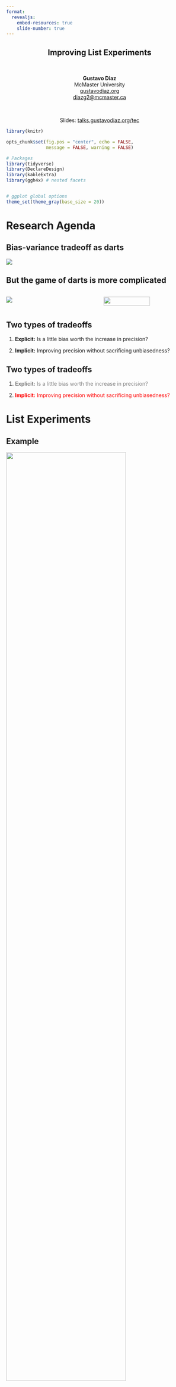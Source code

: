 ```yaml
---
format:
  revealjs:
    embed-resources: true
    slide-number: true
---
```


::: {style="text-align: center"}
## Improving List Experiments {.center .smaller}

&nbsp;


**Gustavo Diaz**  
McMaster University  
[gustavodiaz.org](https://gustavodiaz.org/)  
<diazg2@mcmaster.ca>

&nbsp;

Slides: [talks.gustavodiaz.org/tec](https://talks.gustavodiaz.org/tec.html)

:::


```r
library(knitr)

opts_chunk$set(fig.pos = "center", echo = FALSE, 
               message = FALSE, warning = FALSE)
```

```r
# Packages
library(tidyverse)
library(DeclareDesign)
library(kableExtra)
library(ggh4x) # nested facets


# ggplot global options
theme_set(theme_gray(base_size = 20))
```

# Research Agenda

## Bias-variance tradeoff as darts

![](list/darts.png){fig-align="center"}

## But the game of darts is more complicated

::: columns
::: {.column width="50%"}
![](list/darts_board.png)
:::

::: {.column width="50%"}
![](list/darts_scoring.png){fig-align="center" width="72%" height="72%"}
:::
:::


## Two types of tradeoffs

::: incremental

1. **Explicit:** Is a little bias worth the increase in precision?

2. **Implicit:** Improving precision without sacrificing unbiasedness? 
:::

## Two types of tradeoffs {visibility="uncounted"}

1. [**Explicit:** Is a little bias worth the increase in precision?]{style="color: gray;"}

2. [**Implicit:** Improving precision without sacrificing unbiasedness?]{style="color: red;"}

# List Experiments

## Example

![](list/personhood_0.png){.absolute top=60 left=0 height="80%"}

. . .

![](list/personhood_1.png){.absolute top=150 left=200}

::: aside
Source: [NPR](https://www.npr.org/sections/itsallpolitics/2011/11/08/142159280/mississippi-voters-reject-personhood-amendment)
:::

## List experiment

Here is a list of things that some people have done. 

::: aside
Source: [Rosenfeld et al (2016)](https://doi.org/10.1111/ajps.12205)
:::

## List experiment {visibility="uncounted"}

Please listen to them and then tell me HOW MANY of them you have done in the past two years. 

::: aside
Source: [Rosenfeld et al (2016)](https://doi.org/10.1111/ajps.12205)
:::

## List experiment {visibility="uncounted"}

Do not tell me which ones. Just tell me HOW MANY:

::: aside
Source: [Rosenfeld et al (2016)](https://doi.org/10.1111/ajps.12205)
:::

. . .

&nbsp;

### Control group

1. Discussed politics with family or friends
2. Cast a ballot for governor Phil Bryant
3. Paid dues to a union
4. Given money to a Tea Party candidate

## List experiment {visibility="uncounted"}

Do not tell me which ones. Just tell me HOW MANY:

::: aside
Source: [Rosenfeld et al (2016)](https://doi.org/10.1111/ajps.12205)
:::

&nbsp;

### Treatment group

1. Discussed politics with family or friends
2. Cast a ballot for governor Phil Bryant
3. Paid dues to a union
4. Given money to a Tea Party candidate

## List experiment {visibility="uncounted"}

Do not tell me which ones. Just tell me HOW MANY:

::: aside
Source: [Rosenfeld et al (2016)](https://doi.org/10.1111/ajps.12205)
:::

&nbsp;

### Treatment group

1. Discussed politics with family or friends
2. Cast a ballot for governor Phil Bryant
3. Paid dues to a union
4. Given money to a Tea Party candidate
5. **Voted "YES" on the Personhood Initiative**


## Prevalence rate

$$
\text{Proportion(Voted yes)} =\\ \text{Mean(List with sensitive item)} -\\ \text{Mean(List without sensitive item)}
$$

. . .

- We get a **prevalence rate estimate**

. . .

- But we **do not know** how individual respondents voted!

## Compare with direct question

Did you vote YES or NO on the Personhood Initiative, which appeared on the November 2011 Mississippi General Election Ballot?

. . .


$$
\text{Proportion(Voted yes)} =\\ \text{Mean(Voted yes)}
$$


## Validation

```r
# got this through
# https://automeris.io/WebPlotDigitizer/
# And by reverse engineering table 1
# Because replication data was not available
# So this has some human error
validation = data.frame(
  technique = c("Direct question", "List experiment"),
  estimate = c(0.396, 0.487),
  upper = c(0.419, 0.562),
  lower = c(0.376, 0.417)
)

actual_vote = 0.65

ggplot(validation) +
  aes(x = technique, y = estimate) +
  geom_point(size = 4, alpha = 0) + 
  geom_linerange(aes(x = technique, ymin = lower, ymax = upper),
                 linewidth = 1, alpha = 0) +
  ylim(0.2, 0.8) +
  labs(x = "Technique", 
       y = "Estimated proportion of 'No' votes")
```

::: aside
Adapted from [Rosenfeld et al (2016)](https://doi.org/10.1111/ajps.12205)
:::

## Validation {visibility="uncounted"}

```r
ggplot(validation) +
  aes(x = technique, y = estimate) +
  geom_hline(yintercept = actual_vote, 
             linetype = "dashed",
             linewidth = 1) +
  geom_point(size = 4, alpha = 0) + 
  geom_linerange(aes(x = technique, ymin = lower, ymax = upper),
                 linewidth = 1, alpha = 0) +
  annotate("text", x = 0.7, y = 0.7, size = 5, 
           label = "Actual vote share") +
  ylim(0.2, 0.8) +
  labs(x = "Technique", 
       y = "Estimated proportion of 'No' votes")
```

::: aside
Adapted from [Rosenfeld et al (2016)](https://doi.org/10.1111/ajps.12205)
:::


## Validation {visibility="uncounted"}

```r
ggplot(validation) +
  aes(x = technique, y = estimate) +
  geom_hline(yintercept = actual_vote, 
             linetype = "dashed",
             linewidth = 1) +
  geom_point(size = 4) + 
  geom_linerange(aes(x = technique, ymin = lower, ymax = upper),
                 linewidth = 1, alpha = 0) +
  annotate("text", x = 0.7, y = 0.7, size = 5, 
           label = "Actual vote share") +
  ylim(0.2, 0.8) +
  labs(x = "Technique", 
       y = "Estimated proportion of 'No' votes")
```

::: aside
Adapted from [Rosenfeld et al (2016)](https://doi.org/10.1111/ajps.12205)
:::


## Validation {visibility="uncounted"}

```r
ggplot(validation) +
  aes(x = technique, y = estimate) +
  geom_hline(yintercept = actual_vote, 
             linetype = "dashed",
             linewidth = 1) +
  geom_point(size = 4) + 
  geom_linerange(aes(x = technique, ymin = lower, ymax = upper),
                 linewidth = 1) +
  annotate("text", x = 0.7, y = 0.7, size = 5, 
           label = "Actual vote share") +
  ylim(0.2, 0.8) +
  labs(x = "Technique", 
       y = "Estimated proportion of 'No' votes")
```

::: aside
Adapted from [Rosenfeld et al (2016)](https://doi.org/10.1111/ajps.12205)
:::

::: {style="text-align: center"}
## Sensitivity bias reduction not always worth the increased variance {.center background-color="#00b176"}
:::

::: {style="text-align: center"}
## Can we do better? {.center background-color="#00b176"}
:::

# Double list experiments

## Example {.smaller}

**List A**

- Californians for Disability (advocating for people with disabilities)
- California National Organization for Women (advocating for women's equality and empowerment)
- American Family Association (advocating for pro-family values)
- American Red Cross (humanitarian organization)

**List B**

- American Legion (veterans service organization)
- Equality California (gay and lesbian advocacy organization)
- Tea Party Patriots (conservative group supporting lower taxes and limited government)
- Salvation Army (charitable organization)

::: aside
Source: [Alvarez et al (2019)](https://doi.org/10.1017/pan.2018.57)
:::

## Sensitive item

**Organization X (advocating for immigration reduction and measures against undocumented immigration)**

::: incremental
- Randomly appears in list A or B

- **Single list:** Half of the respondents see sensitive item

- **Double list:** Everyone sees it

- Equivalent to two parallel list experiments

:::

## Three prevalence estimators

$$
\hat{\tau}_A = \text{Mean}(A_t) - \text{Mean}(A_c)
$$

. . .

$$
\hat{\tau}_B = \text{Mean}(B_t) - \text{Mean}(B_c)
$$

. . .


$$
\hat{\tau}_{Pooled} = (\hat{\tau}_A + \hat{\tau}_B)/2
$$ 

::: aside
See [Diaz (2023)](https://doi.org/10.1017/XPS.2023.24) and [Miller (1984)](https://www.proquest.com/docview/303296717) for details
:::

## DLE yields more precise estimates

```r
# Data prep
load("list/attn_rep.RData")

cali = dle

remove(dle)

# Analysis
a = cali %>% 
  split(.$experiment) %>% 
  map(~difference_in_means(listA ~ trt_A, data = .)) %>% 
  map(tidy) %>% 
  bind_rows(.id = "experiment")

b = cali %>% 
  split(.$experiment) %>% 
  map(~difference_in_means(listB ~ trt_B, data = .)) %>% 
  map(tidy) %>% 
  bind_rows(.id = "experiment")

pool = cali %>% 
  mutate(id = row_number()) %>% 
  pivot_longer(cols = c(listA, listB)) %>% 
  rename(list = name, count = value) %>% 
  mutate(Z = ifelse(trt_A == 1 & list == "listA" | trt_B == 1 & list == "listB",
                    1, 0)) %>% 
  split(.$experiment) %>% 
  map(~ lm_robust(count ~ Z + list, clusters = id, se_type = "stata", data = .)) %>% 
  map(tidy) %>% 
  bind_rows(.id = "experiment") %>% 
  filter(term == "Z")
  
est_df = rbind(a, b, pool)

est_df$term = fct_relevel(est_df$term, "trt_A", "trt_B", "Z")
```

```r
ggplot(est_df %>% filter(experiment == "X")) +
  aes(x = term, y = estimate, shape = term) +
  geom_hline(yintercept = 0, linetype = "dashed") + 
  geom_point(size = 4, position = position_dodge(width = 0.5), alpha = 0) +
  geom_linerange(aes(x = term, ymin = conf.low, ymax = conf.high), 
                 size = 1, position = position_dodge(width = 0.5), alpha = 0) +
  theme(legend.position = "none") +
  labs(subtitle = "Organization X (advocacy group for immigration reduction)",
       x = "Estimator", 
       y = "Proportion support") +
  scale_x_discrete(labels = c("List A", "List B", "Pooled"))
```

::: aside
Adapted from [Diaz (2023)](https://doi.org/10.1017/XPS.2023.24)
:::

## DLE yields more precise estimates {visibility="uncounted"}

```r
ggplot(est_df %>% filter(experiment == "X")) +
  aes(x = term, y = estimate, shape = term) +
  geom_hline(yintercept = 0, linetype = "dashed") + 
  geom_point(size = 4, position = position_dodge(width = 0.5)) +
  geom_linerange(aes(x = term, ymin = conf.low, ymax = conf.high), 
                 size = 1, position = position_dodge(width = 0.5)) +
  theme(legend.position = "none") +
  labs(subtitle = "Organization X (advocacy group for immigration reduction)", 
       x = "Estimator", 
       y = "Proportion support") +
  scale_x_discrete(labels = c("List A", "List B", "Pooled"))
```

::: aside
Adapted from [Diaz (2023)](https://doi.org/10.1017/XPS.2023.24)
:::

## But variance reduction is not free

::: incremental
- Baseline lists need to be comparable

- Easiest way is to use *paired items* 

- American Family Association (A) $\approx$ Tea Party Patriots (B)

- **BUT** that makes it easier to spot the *sensitive item*
:::

## Different baseline estimates

```r
ggplot(est_df %>% filter(experiment == "Y")) +
  aes(x = term, y = estimate, shape = term) +
  geom_hline(yintercept = 0, linetype = "dashed") + 
  geom_point(size = 4, position = position_dodge(width = 0.5), alpha = 0) +
  geom_linerange(aes(x = term, ymin = conf.low, ymax = conf.high), 
                 size = 1, position = position_dodge(width = 0.5), alpha = 0) +
  theme(legend.position = "none") +
  labs(subtitle = "Organization Y (citizen border patrol)", 
       x = "Estimator", 
       y = "Proportion support") +
  scale_x_discrete(labels = c("List A", "List B", "Pooled"))
```

::: aside
Adapted from [Diaz (2023)](https://doi.org/10.1017/XPS.2023.24)
:::


## Different baseline estimates {visibility="uncounted"}

```r
ggplot(est_df %>% filter(experiment == "Y")) +
  aes(x = term, y = estimate, shape = term) +
  geom_hline(yintercept = 0, linetype = "dashed") + 
  geom_point(size = 4, position = position_dodge(width = 0.5)) +
  geom_linerange(aes(x = term, ymin = conf.low, ymax = conf.high), 
                 size = 1, position = position_dodge(width = 0.5)) +
  theme(legend.position = "none") +
  labs(subtitle = "Organization Y (citizen border patrol)", 
       x = "Estimator", 
       y = "Proportion support") +
  scale_x_discrete(labels = c("List A", "List B", "Pooled"))
```

::: aside
Adapted from [Diaz (2023)](https://doi.org/10.1017/XPS.2023.24)
:::

## DLE variants

. . .

```r
designs = data.frame(
  expand.grid(
    Lists = c("Fixed", "Randomized"),
    Sensitive_item = c("Fixed", "Randomized")
  )
)

colnames(designs) = c("List order", "Sensitive item location")

designs %>% 
  kbl(escape = FALSE,
      align = "cc")
```

## DLE variants {visibility="uncounted"}

```r
designs = data.frame(
  expand.grid(
    Lists = c("Fixed", "Randomized"),
    Sensitive_item = c("Fixed", "Randomized")
  )
)

colnames(designs) = c("List order", "Sensitive item location")

designs %>% 
  kbl(escape = FALSE,
      align = "cc") %>% 
  row_spec(1, strikeout = TRUE, color = "gray")
```

- **Fixed-fixed** is *not* an admissible design

## DLE variants {visibility="uncounted"}

```r
designs = data.frame(
  expand.grid(
    Lists = c("Fixed", "Randomized"),
    Sensitive_item = c("Fixed", "Randomized")
  )
)

colnames(designs) = c("List order", "Sensitive item location")

designs %>% 
  kbl(escape = FALSE,
      align = "cc") %>% 
  row_spec(1, strikeout = TRUE, color = "gray") %>% 
  row_spec(2, bold = TRUE)
```

- **Fixed-fixed** is *not* an admissible design
- **Randomized-fixed** keeps sensitive item in second list

## DLE variants {visibility="uncounted"}

```r
designs = data.frame(
  expand.grid(
    Lists = c("Fixed", "Randomized"),
    Sensitive_item = c("Fixed", "Randomized")
  )
)

colnames(designs) = c("List order", "Sensitive item location")

designs %>% 
  kbl(escape = FALSE,
      align = "cc") %>% 
  row_spec(1, strikeout = TRUE, color = "gray") %>% 
  row_spec(2, strikeout = TRUE, color = "gray")
```

- **Fixed-fixed** is *not* an admissible design
- **Randomized-fixed** keeps sensitive item in second list

## DLE variants {visibility="uncounted"}

```r
designs = data.frame(
  expand.grid(
    Lists = c("Fixed", "Randomized"),
    Sensitive_item = c("Fixed", "Randomized")
  )
)

colnames(designs) = c("List order", "Sensitive item location")

designs %>% 
  kbl(escape = FALSE,
      align = "cc") %>% 
  row_spec(1, strikeout = TRUE, color = "gray") %>% 
  row_spec(2, strikeout = TRUE, color = "gray") %>% 
  row_spec(3:4, bold = TRUE)
```

- **Fixed-fixed** is *not* an admissible design
- **Randomized-fixed** keeps sensitive item in second list
- **Fixed-randomized** and **randomized-randomized** *shuffle sensitive item order*

## Carryover design effects

::: {.callout-note}
## Design effect [(Blair and Imai 2012)](https://doi.org/10.1093/pan/mpr048)

The inclusion of a sensitive item affects how survey participants respond to the baseline items **within the list**.

:::

. . .

::: {.callout-tip}
## Carryover design effect

The inclusion of a sensitive item **in one list** affects how participants respond to the baseline items in **the other list**.
:::

## Toy example

```r
# Four cases
# Baseline (only once)
# Deflation
# Inflation
# Sensitive item

toy = data.frame(
  pot = c("Baseline", rep(c("Sensitive first", "Sensitive second"), 2)),
  Ya = c(2, 1, 2, 3, 2),
  Yb = c(2, 1, 1, 3, 3),
  zz = c(0, 0, 1, 0, -1)
)

colnames(toy) = c("Observed response",
                  "List 1",
                  "List 2",
                  "Difference")

toy %>% 
  kbl(escape = FALSE,
      align = "lcccc") %>% 
  pack_rows("Deflation", 2, 3, color = "white") %>% 
  pack_rows("Inflation", 4, 5, color = "white") %>%  
  column_spec(1, bold = c(T, F, F, F, F)) %>% 
  row_spec(1:5, color = "white")
```

## Toy example {visibility="uncounted"}

```r
toy %>% 
  kbl(escape = FALSE,
      align = "lcccc") %>% 
  pack_rows("Deflation", 2, 3, color = "white") %>% 
  pack_rows("Inflation", 4, 5, color = "white") %>%  
  column_spec(1, bold = c(T, F, F, F, F)) %>% 
  row_spec(2:5, color = "white")
```

## Toy example {visibility="uncounted"}

```r
toy %>% 
  kbl(escape = FALSE,
      align = "lcccc") %>% 
  pack_rows("Deflation", 2, 3) %>% 
  pack_rows("Inflation", 4, 5, color = "white") %>%  
  column_spec(1, bold = c(T, F, F, F, F)) %>% 
  row_spec(2:5, color = "white")
```

## Toy example {visibility="uncounted"}

```r
toy %>% 
  kbl(escape = FALSE,
      align = "lcccc") %>% 
  pack_rows("Deflation", 2, 3) %>% 
  pack_rows("Inflation", 4, 5, color = "white") %>%  
  column_spec(1, bold = c(T, F, F, F, F)) %>% 
  row_spec(3:5, color = "white")
```

## Toy example {visibility="uncounted"}

```r
toy %>% 
  kbl(escape = FALSE,
      align = "lcccc") %>% 
  pack_rows("Deflation", 2, 3) %>% 
  pack_rows("Inflation", 4, 5, color = "white") %>%  
  column_spec(1, bold = c(T, F, F, F, F)) %>% 
  row_spec(4:5, color = "white")
```

## Toy example {visibility="uncounted"}

```r
toy %>% 
  kbl(escape = FALSE,
      align = "lcccc") %>% 
  pack_rows("Deflation", 2, 3) %>% 
  pack_rows("Inflation", 4, 5) %>%  
  column_spec(1, bold = c(T, F, F, F, F)) %>% 
  row_spec(4:5, color = "white")
```

## Toy example {visibility="uncounted"}

```r
toy %>% 
  kbl(escape = FALSE,
      align = "lcccc") %>% 
  pack_rows("Deflation", 2, 3) %>% 
  pack_rows("Inflation", 4, 5) %>%  
  column_spec(1, bold = c(T, F, F, F, F)) %>% 
  row_spec(5, color = "white")
```

## Toy example {visibility="uncounted"}

```r
toy %>% 
  kbl(escape = FALSE,
      align = "lcccc") %>% 
  pack_rows("Deflation", 2, 3) %>% 
  pack_rows("Inflation", 4, 5) %>%  
  column_spec(1, bold = c(T, F, F, F, F))
```

## Why does this happen?

::: incremental
- Unique question format
- Lists usually appear close to each other
- Positively correlation across lists [(Glynn 2013)](https://doi.org/10.1093/poq/nfs070)
:::

## Statistical tests

::: incremental
- **Goal:** Detect *asymmetric shift* across *treatment schedules*

- Two tests: 

1. **Difference-in-differences** (clustered responses)

2. **Signed-rank test** (paired responses)

:::

## Statistical tests {visibility="uncounted"}

<!-- Keep signed rank for appendix -->

- **Goal:** Detect *asymmetric shift* across *treatment schedules*

- Two tests: 

1. [**Difference-in-differences** (clustered responses)]{style="color: red;"}

2. [**Signed-rank test** (paired responses)]{style="color: gray;"}

## Difference-in-differences test

$$
\hat{\tau}_1 = \text{Mean}(\text{First list}_t) - \text{Mean}(\text{First list}_c)
$$

$$
\hat{\tau}_2 = \text{Mean}(\text{Second list}_t) - \text{Mean}(\text{Second list}_c)
$$

::: incremental
- $H_0: \hat{\tau}_1 - \hat{\tau}_2 = 0$
- **Deflation:** $\hat{\tau}_1 - \hat{\tau}_2 < 0$
- **Inflation:** $\hat{\tau}_1 - \hat{\tau}_2 > 0$
- Calculate via regression or randomization inference
:::

## Application to [Alvarez et al (2019)](https://doi.org/10.1017/pan.2018.57)

```r
load("list/attn_tests.RData")

attn_tab = attn_tests %>% filter(is.na(m)) %>% mutate_at(2:4, round, 3) %>% select(!m) %>% 
  mutate(experiment = ifelse(experiment == "X", "Organization X (advocacy group)",
                             "Organization Y (border patrol)"))

colnames(attn_tab) = c("Experiment", "Statistic", "p-value")

attn_tab %>% 
  kbl(escape = FALSE,
      align = "lrr") %>% 
  row_spec(1:2, color = "white") %>% 
  column_spec(1, width = "8em")
```

## Application to [Alvarez et al (2019)](https://doi.org/10.1017/pan.2018.57) {visibility="uncounted"}

```r
attn_tab %>% 
  kbl(escape = FALSE,
      align = "lrr") %>% 
  row_spec(2, color = "white") %>% 
  column_spec(1, width = "8em")
```

## Application to [Alvarez et al (2019)](https://doi.org/10.1017/pan.2018.57) {visibility="uncounted"}

```r
attn_tab %>% 
  kbl(escape = FALSE,
      align = "lrr") %>% 
  column_spec(1, width = "8em")
```

::: {style="text-align: center"}
## Tests improve our ability to  choose baseline items for a DLE {.center background-color="#00b176"}
:::

::: {style="text-align: center"}
## They also help when other things go wrong {.center background-color="#00b176"}
:::

# Criminal Governance Tools in Uruguay

## Background

. . .

::: {.callout-note}
## Criminal governance

Informal tools to **control community behaviors** that involve **political, economic, or social aspects** with the goal of profiting from illicit markets.
:::

::: incremental
- More common in contexts of **high violence** and **low state presence**

- Why do we see them in Uruguay?

- **Goal:** Estimate extent of criminal governance tools

:::

::: aside
This is work in progres with [Ines Fynn](https://uy.linkedin.com/in/ines-fynn-8b07733b), [Verónica Pérez Bentancur](https://cienciassociales.edu.uy/departamento-de-ciencia-politica/veronica-perez-bentancur/), and [Lucía Tiscornia](https://www.luciatiscornia.com/)
:::

## Survey

- Facebook sample of Montevideo residents `(N = 2688)`

- Four criminal governance strategies

. . .

::: columns

::: {.column width="48%"}
### Negative
- Threaten neighbors
- Evict neighbors
:::

::: {.column width="52%"}
### Positive
- Make donations to neighbors
- Offer work to neighbors

:::

:::

::: aside
Treatments based on qualitative evidence from fieldwork [(Pérez Bentancur and Tiscornia 2022)](https://doi.org/10.1177/00491241221082595)
:::

## Survey {visibility="uncounted"}

- Facebook sample of Montevideo residents `(N = 2688)`

- Four criminal governance strategies

::: columns

::: {.column width="48%"}
### Negative
- [**Threaten neighbors**]{style="color: red;"}
- [Evict neighbors]{style="color: gray;"}
:::

::: {.column width="52%"}
### Positive
- [Make donations to neighbors]{style="color: gray;"}
- [Offer work to neighbors]{style="color: gray;"}


:::

:::

::: aside
Treatments based on qualitative evidence from fieldwork [(Pérez Bentancur and Tiscornia 2022)](https://doi.org/10.1177/00491241221082595)
:::

## DLE with placebo item

Things people have experienced in the last six months:

```r
list0 = tribble(
  ~A, ~B,
  "Saw people doing sports", "Saw people playing soccer",
  "Visited friends", "Chatted with friends",
  "Activities by feminist groups", "Activities by LGBTQ groups",
  "Went to church", "Went to charity events",
  "", ""
)

list0 %>% 
  kbl(col.names = c("List A", "List B"))
```


## DLE with placebo item {visibility="uncounted"}

Things people have experienced in the last six months:

```r
list2 = tribble(
  ~A, ~B,
  "Saw people doing sports", "Saw people playing soccer",
  "Visited friends", "Chatted with friends",
  "Activities by feminist groups", "Activities by LGBTQ groups",
  "Went to church", "Went to charity events",
  "Gangs threatening neighbors", "Did not drink mate"
)

list2 %>% 
  kbl(col.names = c("List A", "List B")) %>% 
  column_spec(2, italic = c(rep(F, 4), T)) %>%
  column_spec(1, bold = c(rep(F, 4), T))
```

## DLE with placebo item {visibility="uncounted"}

Things people have experienced in the last six months:

```r
list1 = tribble(
  ~A, ~B,
  "Saw people doing sports", "Saw people playing soccer",
  "Visited friends", "Chatted with friends",
  "Activities by feminist groups", "Activities by LGBTQ groups",
  "Went to church", "Went to charity events",
  "Did not drink mate", "Gangs threatening neighbors"
)

list1 %>% 
  kbl(col.names = c("List A", "List B")) %>% 
  column_spec(1, italic = c(rep(F, 4), T)) %>%
  column_spec(2, bold = c(rep(F, 4), T))
```

## Prevalence estimates

```r
# List and direct estimates already here
load("list/prevalence_estimates.RData")

prev_df = prev_estimates %>% 
  filter(estimator == "Direct" | estimator == "List") %>% 
  mutate(list_treatment = recode(list_treatment,
                                 "desalojar" = "Evict",
                                 "amenazar" = "Threaten",
                                 "donar" = "Donate",
                                 "trabajo" = "Offer work"))

# But also need DLE estimate
load("list/crime_uruguay.RData")

# need a response id
cu$id = 1:nrow(cu)

cu = cu %>% relocate(id)

# Recode treatments
cu$list_treatment = recode(
  cu$list_treatment,
  T1 = "Evict",
  T2 = "Threaten",
  T3 = "Donate",
  T4 = "Offer work"
)

# Make long version of the data
cu_long = cu %>% 
  select(id, block, list_treatment, list_location, list_order, count_a, count_b, 
         direct_job, direct_donation, direct_threat, direct_evict) %>% 
  pivot_longer(cols = c(count_a, count_b)) %>% 
  rename(list = name, count = value) %>% 
  mutate(
    Z = ifelse(
      list_location == "A" & list == "count_a" |
        list_location == "B" & list == "count_b",
      1, 0),
    direct_job = ifelse(direct_job == "Si", 1, 0),
    direct_donation = ifelse(direct_donation == "Si", 1, 0),
    direct_threat = ifelse(direct_threat == "Si", 1, 0),
    direct_evict = ifelse(direct_evict == "Si", 1, 0)
  ) 

# Estimate
dle_df = cu_long %>% 
  split(.$list_treatment) %>% 
  map(~lm_robust(count ~ Z + list,
                fixed_effects = block,
                clusters = id,
                se_type = "stata",
                data = .)) %>% 
  map(tidy) %>% 
  bind_rows(.id = "list_treatment") %>%
  filter(term == "Z") %>% 
  mutate(estimator = "DLE")

cu_df = bind_rows(prev_df, dle_df) %>% 
  mutate(estimator = case_when(
    estimator == "List" & list == "count_a" ~ "List A",
    estimator == "List" & list == "count_b" ~ "List B",
    .default = estimator
  ))

# reorder factors before plotting
cu_df$estimator = fct_relevel(cu_df$estimator,
                              "Direct", "List A",
                              "List B", "DLE")

cu_df$list_treatment = fct_relevel(cu_df$list_treatment,
                                   "Threaten", "Evict",
                                   "Donate", "Offer work")
```

```r
ggplot(cu_df %>% filter(list_treatment == "Threaten")) +
  aes(x = estimator, y = estimate) +
  ylim(-0.4, 0.4) +
  geom_hline(yintercept = 0, linetype = "dashed") +
  geom_point(size = 4, alpha = 0) +
  geom_linerange(aes(x = estimator, ymin = conf.low, ymax = conf.high),
                 linewidth = 1, alpha = 0) +
  labs(x = "Estimator",
       y = "Proportion saw gangs\nthreatening neighbors")
```

## Prevalence estimates {visibility="uncounted"}

```r
ggplot(cu_df %>% filter(list_treatment == "Threaten")) +
  aes(x = estimator, y = estimate) +
  ylim(-0.4, 0.4) +
  geom_hline(yintercept = 0, linetype = "dashed") +
  geom_point(size = 4, alpha = c(1, rep(0, 3))) +
  geom_linerange(aes(x = estimator, ymin = conf.low, ymax = conf.high),
                 linewidth = 1, alpha = c(1, rep(0, 3))) +
  labs(x = "Estimator",
       y = "Proportion saw gangs\nthreatening neighbors")
```

## Prevalence estimates {visibility="uncounted"}

```r
ggplot(cu_df %>% filter(list_treatment == "Threaten")) +
  aes(x = estimator, y = estimate) +
  ylim(-0.4, 0.4) +
  geom_hline(yintercept = 0, linetype = "dashed") +
  geom_point(size = 4) +
  geom_linerange(aes(x = estimator, ymin = conf.low, ymax = conf.high),
                 linewidth = 1) +
  labs(x = "Estimator",
       y = "Proportion saw gangs\nthreatening neighbors")
```

## Same for the other sensitive items!

```r
ggplot(cu_df %>% filter(list_treatment != "Threaten")) +
  aes(x = estimator, y = estimate) +
  ylim(-0.4, 0.4) +
  geom_hline(yintercept = 0, linetype = "dashed") +
  geom_point(size = 4) +
  geom_linerange(aes(x = estimator, ymin = conf.low, ymax = conf.high),
                 linewidth = 1) +
  facet_grid(~list_treatment) +
  labs(x = "Estimator",
       y = "Proportion")
```

## What went wrong?

::: incremental

- Placebo item more frequent than we anticipated

- Offsets prevalence rates we would have observed

- **Solution:** Reconstruct estimate bounds without placebo item

<!-- Think of how response patterns suggest we need DLE tests -->
- **Problem:** Respondents may have noticed sensitive item and altered responses in unintended ways

- **Goal:** Rule out *strategic errors*

:::

## Assumptions

. . .

Standard [(Blair and Imai 2012)](https://doi.org/10.1093/pan/mpr048):

- No liars (*one-sided lying*)

- No design effects

## Assumptions {visibility="uncounted"}

Standard [(Blair and Imai 2012)](https://doi.org/10.1093/pan/mpr048):

- **No liars (*one-sided lying*)**

- No design effects


## Assumptions {visibility="uncounted"}

Standard [(Blair and Imai 2012)](https://doi.org/10.1093/pan/mpr048):

- **No liars (*one-sided lying*)** {{< fa circle-check >}} 

- No design effects

## Assumptions {visibility="uncounted"}

Standard [(Blair and Imai 2012)](https://doi.org/10.1093/pan/mpr048):

- **No liars (*one-sided lying*)** {{< fa circle-check >}} 

- **No design effects**



## Applying difference-in-differences test

<!-- Include Aronow et al placebo tests in appendix -->

```r
tab = read.csv("list/dle_tests.csv")

tab %>% 
   mutate(list_treatment = recode(list_treatment,
                                 "desalojar" = "Evict neighbors",
                                 "amenazar" = "Threaten neighbors",
                                 "donar" = "Make donations",
                                 "trabajo" = "Offer work")) %>% 
  kbl(digits = 2,
      col.names = c("Sensitive item", "Statistic", "p-value")) %>% 
  column_spec(2:3, color = "white")
```

## Applying difference-in-differences test {visibility="uncounted"}

```r
tab %>% 
   mutate(list_treatment = recode(list_treatment,
                                 "desalojar" = "Evict neighbors",
                                 "amenazar" = "Threaten neighbors",
                                 "donar" = "Make donations",
                                 "trabajo" = "Offer work")) %>% 
  kbl(digits = 2,
      col.names = c("Sensitive item", "Statistic", "p-value"))
```

## Assumptions {visibility="uncounted"}

Standard [(Blair and Imai 2012)](https://doi.org/10.1093/pan/mpr048):

- **No liars (*one-sided lying*)** {{< fa circle-check >}} 

- **No design effects** {{< fa circle-check >}}  

. . .

- **Implications:**

    - Control responses *never* increase
    - Control response = 5 {{< fa arrow-right >}} *always* decrease by one
    - Control response = 0 {{< fa arrow-right >}}  *never* change



## Assumptions {visibility="uncounted"}

Standard [(Blair and Imai 2012)](https://doi.org/10.1093/pan/mpr048):

- **No liars (*one-sided lying*)** {{< fa circle-check >}} 

- **No design effects** {{< fa circle-check >}} 

. . .

Additional:

. . .

- **Known placebo proportion**

## Assumptions {visibility="uncounted"}

Standard [(Blair and Imai 2012)](https://doi.org/10.1093/pan/mpr048):

- **No liars (*one-sided lying*)** {{< fa circle-check >}} 

- **No design effects** {{< fa circle-check >}}    

Additional:

- **Known placebo proportion**
    
    - No survey question {{< fa circle-xmark >}}
    
## Assumptions {visibility="uncounted"}

Standard [(Blair and Imai 2012)](https://doi.org/10.1093/pan/mpr048):

- **No liars (*one-sided lying*)** {{< fa circle-check >}} 

- **No design effects** {{< fa circle-check >}}    

Additional:

- **Known placebo proportion**
    
    - No survey question {{< fa circle-xmark >}}
    - No auxiliary information {{< fa circle-xmark >}}
    
## Assumptions {visibility="uncounted"}

Standard [(Blair and Imai 2012)](https://doi.org/10.1093/pan/mpr048):

- **No liars (*one-sided lying*)** {{< fa circle-check >}} 

- **No design effects** {{< fa circle-check >}}    

Additional:

- **Known placebo proportion**
    
    - No survey question {{< fa circle-xmark >}}
    - No auxiliary information {{< fa circle-xmark >}}
    - **Construct bounds at different hypothetical values**
    
## DLE Estimate bounds

```r
sims = read.csv("list/sim_placebo.csv")

bounds = sims %>% 
  filter(list_treatment == "amenazar" & list == "double") %>% 
  group_by(pi) %>% 
  summarize(lo = min(estimate),
            hi = max(estimate))
```

```r
 direct = cu_df %>% 
    filter(estimator == "Direct" &
             list_treatment == "Threaten") %>% 
    .$estimate

ggplot(bounds) +
  aes(x = pi, y = hi) +
  geom_line(linewidth = 1, alpha = 0) +
  geom_line(aes(y = lo), linewidth = 1, alpha = 0) +
  geom_hline(yintercept = direct, linetype = "dashed", alpha = 0) +
  geom_vline(xintercept = 0.5, linetype = "dashed", alpha = 0) +
  annotate("text", x = 0.018, y = direct + 0.03, label = "Direct question", alpha = 0) +
  annotate("text", x = 0.58, y = 0.9, label = "Unrealistic", alpha = 0) +
  labs(x = "Proportion holding placebo",
       y = "Estimated proportion saw \n gangs threatening neighbors")
  
```

## DLE Estimate bounds {visibility="uncounted"}

```r
ggplot(bounds) +
  aes(x = pi, y = hi) +
  geom_line(linewidth = 1, alpha = 0) +
  geom_line(aes(y = lo), linewidth = 1, alpha = 0) +
  geom_hline(yintercept = direct, linetype = "dashed") +
  geom_vline(xintercept = 0.5, linetype = "dashed") +
  annotate("text", x = 0.018, y = direct + 0.03, label = "Direct question") +
  annotate("text", x = 0.56, y = 0.9, label = "Unrealistic") +
  labs(x = "Proportion holding placebo",
       y = "Estimated proportion saw \n gangs threatening neighbors")
```

## DLE Estimate bounds {visibility="uncounted"}

```r
ggplot(bounds) +
  aes(x = pi, y = hi) +
  geom_line(linewidth = 1) +
  geom_line(aes(y = lo), linewidth = 1) +
  geom_hline(yintercept = direct, linetype = "dashed") +
  geom_vline(xintercept = 0.5, linetype = "dashed") +
  annotate("text", x = 0.018, y = direct + 0.03, label = "Direct question") +
  annotate("text", x = 0.56, y = 0.9, label = "Unrealistic") +
  labs(x = "Proportion holding placebo",
       y = "Estimated proportion saw \n gangs threatening neighbors")
```

## Conclusion
TBD

## Appendix {#appendix background-color="#1d428a" visibility="uncounted"}
<!-- Show some of the network scale up stuff in case they question bounds -->

- [Alvarez et al (2019) details](#alvarez)
- [Montevideo survey responses](#mvd)
- [Signed rank test](#steph)
- Cost simulations
- Performance simulations
- Placebo tests
- More bounds
- Network scale-up

## [Alvarez et al (2019)](https://doi.org/10.1017/pan.2018.57) details {#alvarez visibility="uncounted"}

```r
load("list/attn_design_tab.RData")

design_tab %>% 
  kbl() %>% 
  add_header_above(c("", "Placement" = 2)) %>% 
  pack_rows("Sensitive item", 1, 2)
```

::: aside
[{{< fa rotate-left >}}](#appendix)
:::

## Mean supported organizations {visibility="uncounted"}

![](list/attn_means.png)

::: aside
[{{< fa rotate-left >}}](#appendix)
:::

## Control list distributions {visibility="uncounted"}

![](list/attn_control.png){fig-align="center" width="60%" height="60%"}


::: aside
[{{< fa rotate-left >}}](#appendix)
:::

## Montevideo survey {#mvd visibility="uncounted"}

```r
all_df = cu %>% 
  select(id, list_treatment, list_location, list_order, count_a, count_b) %>% 
  pivot_longer(cols = c(count_a, count_b)) %>% 
  rename(list = name, count = value) %>% 
  mutate(
    Z = ifelse(
      list_location == "A" & list == "count_a" |
        list_location == "B" & list == "count_b", 
      1, 0
    )) %>% 
  group_by(list_treatment, list, Z, count) %>%
  tally() %>% 
  mutate(
    list = ifelse(list == "count_a", "List A", "List B"),
    Z = ifelse(Z == 0, "Control", "Treatment"),
    tool = ifelse(list_treatment == "Threaten" | list_treatment == "Evict",
                  "negative", "positive")
  )


all_df$list_treatment = fct_relevel(all_df$list_treatment,
                                    "Threaten", "Evict", "Donate", "Offer work")

# visualize
ggplot(all_df %>% filter(list_treatment == "Threaten")) +
  aes(x = as.factor(count), y = n) +
  geom_col() +
  facet_nested_wrap(~ list_treatment + list + Z, nrow = 1) +
  labs(x = "Response", y = "Count")
```

::: aside
[{{< fa rotate-left >}}](#appendix)
:::

## Montevideo survey {visibility="uncounted"}

```r
ggplot(all_df %>% filter(list_treatment == "Evict")) +
  aes(x = as.factor(count), y = n) +
  geom_col() +
  facet_nested_wrap(~ list_treatment + list + Z, nrow = 1) +
  labs(x = "Response", y = "Count")
```

::: aside
[{{< fa rotate-left >}}](#appendix)
:::

## Montevideo survey {visibility="uncounted"}

```r
ggplot(all_df %>% filter(list_treatment == "Donate")) +
  aes(x = as.factor(count), y = n) +
  geom_col() +
  facet_nested_wrap(~ list_treatment + list + Z, nrow = 1) +
  labs(x = "Response", y = "Count")
```

::: aside
[{{< fa rotate-left >}}](#appendix)
:::

## Montevideo survey {visibility="uncounted"}

```r
ggplot(all_df %>% filter(list_treatment == "Offer work")) +
  aes(x = as.factor(count), y = n) +
  geom_col() +
  facet_nested_wrap(~ list_treatment + list + Z, nrow = 1) +
  labs(x = "Response", y = "Count")
```

::: aside
[{{< fa rotate-left >}}](#appendix)
:::

## Stephenson's signed rank test {#steph visibility="uncounted"}

$$
\widetilde{T} = \sum_{i=1}^N \text{sgn} \{(z_i - (1-z_i)) (Y_{i1} - Y_{i2})\} \times \tilde{q}_i
$$


$$
\tilde{q}_i = {q_i-1 \choose m-1} \text{ for } q_i \geq m 
$$

$$
\tilde{q}_i = 0 \text{ for } q_i < m 
$$

$$
\text{with } 1 \leq m \leq N
$$

::: aside
[{{< fa rotate-left >}}](#appendix) See [Stephenson (1981)](https://doi.org/10.1080/01621459.1981.10477749) and [Rosenbaum (2020)](https://mitpressbookstore.mit.edu/book/9783030464042) for details
:::

## Applied to [Alvarez et al (2019)](https://doi.org/10.1017/pan.2018.57)

```r
st = attn_tests %>% 
  filter(!is.na(m)) %>% 
  arrange(by = experiment) %>% 
  select(experiment, m, statistic, p.value)

st_tab = merge(
  st %>% filter(experiment == "X") %>% select(!experiment),
  st %>% filter(experiment == "Y") %>% select(!experiment),
  by = "m"
)

colnames(st_tab) = c("m", "Statistic", "p-value", "Statistic", "p-value")

st_tab %>% 
  kbl(digits = 2,
      escape = FALSE) %>% 
  add_header_above(c(" ", "Organization X" = 2, "Organization Y" = 2))
```


::: aside
[{{< fa rotate-left >}}](#appendix)
:::
